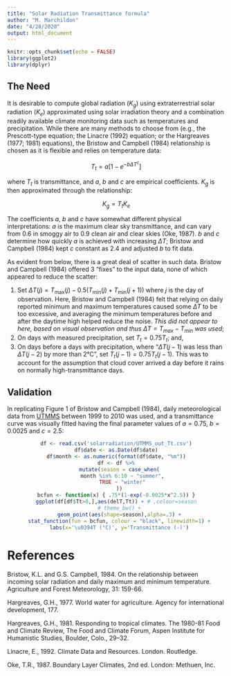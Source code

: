 ```yaml
---
title: "Solar Radiation Transmittance formula"
author: "M. Marchildon"
date: "4/28/2020"
output: html_document
---
```


```r
knitr::opts_chunk$set(echo = FALSE)
library(ggplot2)
library(dplyr)
```


## The Need

It is desirable to compute global radiation ($K_g$) using extraterrestrial solar radiation ($K_e$) approximated using solar irradiation theory and a combination readily available climate monitoring data such as temperatures and precipitation. While there are many methods to choose from (e.g., the Prescott-type equation; the Linacre (1992) equation; or the Hargreaves (1977; 1981) equations), the Bristow and Campbell (1984) relationship is chosen as it is flexible and relies on temperature data:

$$T_t = a\left[1 - e^{-b\Delta T^c}\right]$$

where $T_t$ is transmittance, and $a$, $b$ and $c$ are empirical coefficients. $K_g$ is then approximated through the relationship:

$$K_g=T_tK_e$$

The coefficients $a$, $b$ and $c$ have somewhat different physical interpretations: $a$ is the maximum clear sky transmittance, and can vary from 0.6 in smoggy air to 0.9 clean air and clear skies (Oke, 1987). $b$ and $c$ determine how quickly $a$ is achieved with increasing $\Delta T$; Bristow and Campbell (1984) kept $c$ constant as $2.4$ and adjusted $b$ to fit data.

As evident from below, there is a great deal of scatter in such data. Bristow and Campbell (1984) offered 3 "fixes" to the input data, none of which appeared to reduce the scatter:

  1. Set $\Delta T(j)=T_\text{max}(j) - 0.5\left(T_\text{min}(j)+T_\text{min}(j+1)\right)$ where $j$ is the day of observation. Here, Bristow and Campbell (1984) felt that relying on daily reported minimum and maximum temperatures caused some $\Delta T$ to be too excessive, and averaging the minimum temperatures before and after the daytime high helped reduce the noise. *This did not appear to here, based on visual observation and thus $\Delta T=T_\text{max} - T_\text{min}$ was used*;
  1. On days with measured precipitation, set $T_t=0.75T_t$; and, 
  1. On days before a days with precipitation, where "$\Delta T(j-1)$ was less than $\Delta T(j-2)$ by more than 2°C", set $T_t(j-1)=0.75T_t(j-1)$. This was to account for the assumption that cloud cover arrived a day before it rains on normally high-transmittance days.


## Validation

In replicating Figure 1 of Bristow and Campbell (1984), daily meteorological data from [UTMMS](https://www.utm.utoronto.ca/geography/resources/meteorological-station) between 1999 to 2010 was used, and a transmittance curve was visually fitted having the final parameter values of $a=0.75$, $b=0.0025$ and $c=2.5$:

<center>
```r
df <- read.csv('solarradiation/UTMMS_out_Tt.csv')
df$date <- as.Date(df$date)
df$month <- as.numeric(format(df$date, "%m"))
df <- df %>%
  mutate(season = case_when(
    month %in% 6:10 ~ "summer",
    TRUE ~ "winter"
  ))
bcfun <- function(x) { .75*(1-exp(-0.0025*x^2.5)) }
ggplot(df[df$Tt>0,],aes(delT,Tt)) + # ,colour=season
  # theme_bw() +
  geom_point(aes(shape=season),alpha=.3) +
  stat_function(fun = bcfun, colour = "black", linewidth=1) +
  labs(x='\u0394T (°C)', y='Transmittance (-)')
```
</center>

# References

Bristow, K.L. and G.S. Campbell, 1984. On the relationship between incoming solar radiation and daily maximum and minimum temperature. Agriculture and Forest Meteorology, 31: 159-66.

Hargreaves, G.H., 1977. World water for agriculture. Agency for international development, 177.

Hargreaves, G.H., 1981. Responding to tropical climates. The 1980-81 Food and Climate Review, The Food and Climate Forum, Aspen Institute for Humanistic Studies, Boulder, Colo., 29–32.

Linacre, E., 1992. Climate Data and Resources. London. Routledge.

Oke, T.R., 1987. Boundary Layer Climates, 2nd ed. London: Methuen, Inc.
